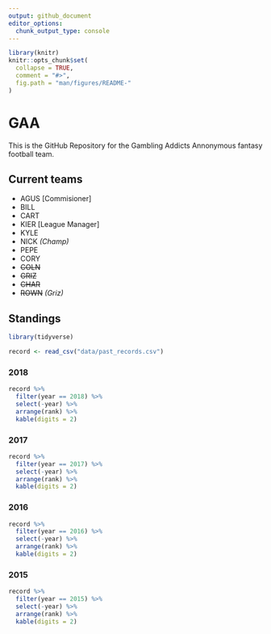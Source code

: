 ```yaml
---
output: github_document
editor_options: 
  chunk_output_type: console
---
```


<!-- README.md is generated from README.Rmd. Please edit that file -->

```r
library(knitr)
knitr::opts_chunk$set(
  collapse = TRUE,
  comment = "#>",
  fig.path = "man/figures/README-"
)
```

# GAA

This is the GitHub Repository for the Gambling Addicts Annonymous fantasy football team.

## Current teams
* AGUS [Commisioner]
* BILL
* CART
* KIER [League Manager]
* KYLE
* NICK *(Champ)*
* PEPE
* CORY
* ~~COLN~~
* ~~GRIZ~~
* ~~CHAR~~
* ~~ROWN~~ *(Griz)*

## Standings

```r
library(tidyverse)
```

```r
record <- read_csv("data/past_records.csv")
```

### 2018

```r
record %>% 
  filter(year == 2018) %>% 
  select(-year) %>% 
  arrange(rank) %>% 
  kable(digits = 2)
```

### 2017

```r
record %>% 
  filter(year == 2017) %>% 
  select(-year) %>%  
  arrange(rank) %>% 
  kable(digits = 2)
```

### 2016

```r
record %>% 
  filter(year == 2016) %>% 
  select(-year) %>%  
  arrange(rank) %>% 
  kable(digits = 2)
```

### 2015

```r
record %>% 
  filter(year == 2015) %>% 
  select(-year) %>% 
  arrange(rank) %>% 
  kable(digits = 2)
```


